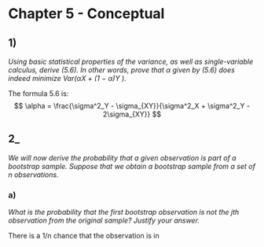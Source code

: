 # Chapter 5 - Conceptual

## 1)
*Using basic statistical properties of the variance, as well as single-variable calculus, derive (5.6). In other words, prove that α given by (5.6) does indeed minimize Var(αX + (1 − α)Y ).*

The formula 5.6 is:
$$ \alpha = \frac{\sigma^2_Y - \sigma_{XY}}{\sigma^2_X + \sigma^2_Y - 2\sigma_{XY}} $$


## 2_
*We will now derive the probability that a given observation is part of a bootstrap sample. Suppose that we obtain a bootstrap sample from a set of n observations.*

### a) 
*What is the probability that the first bootstrap observation is not the jth observation from the original sample? Justify your answer.*

There is a 1/n chance that the observation is in
